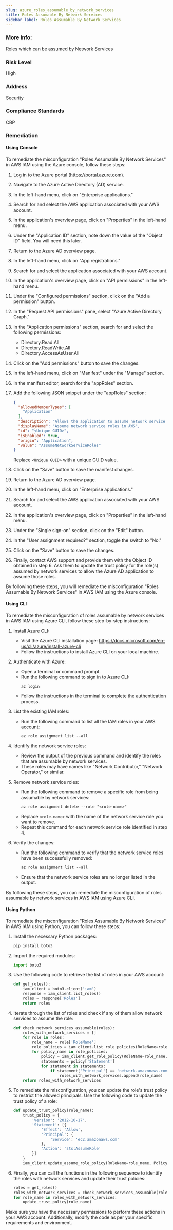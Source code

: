 ```yaml
---
slug: azure_roles_assumable_by_network_services
title: Roles Assumable By Network Services
sidebar_label: Roles Assumable By Network Services
---
```


### More Info:

Roles which can be assumed by Network Services

### Risk Level

High

### Address

Security

### Compliance Standards

CBP
### Remediation

#### Using Console

To remediate the misconfiguration "Roles Assumable By Network Services" in AWS IAM using the Azure console, follow these steps:

1. Log in to the Azure portal (https://portal.azure.com).

2. Navigate to the Azure Active Directory (AD) service.

3. In the left-hand menu, click on "Enterprise applications."

4. Search for and select the AWS application associated with your AWS account.

5. In the application's overview page, click on "Properties" in the left-hand menu.

6. Under the "Application ID" section, note down the value of the "Object ID" field. You will need this later.

7. Return to the Azure AD overview page.

8. In the left-hand menu, click on "App registrations."

9. Search for and select the application associated with your AWS account.

10. In the application's overview page, click on "API permissions" in the left-hand menu.

11. Under the "Configured permissions" section, click on the "Add a permission" button.

12. In the "Request API permissions" pane, select "Azure Active Directory Graph."

13. In the "Application permissions" section, search for and select the following permissions:
    - Directory.Read.All
    - Directory.ReadWrite.All
    - Directory.AccessAsUser.All

14. Click on the "Add permissions" button to save the changes.

15. In the left-hand menu, click on "Manifest" under the "Manage" section.

16. In the manifest editor, search for the "appRoles" section.

17. Add the following JSON snippet under the "appRoles" section:
    ```json
    {
      "allowedMemberTypes": [
        "Application"
      ],
      "description": "Allows the application to assume network service roles in AWS.",
      "displayName": "Assume network service roles in AWS",
      "id": "<Unique GUID>",
      "isEnabled": true,
      "origin": "Application",
      "value": "AssumeNetworkServiceRoles"
    }
    ```
    Replace `<Unique GUID>` with a unique GUID value.

18. Click on the "Save" button to save the manifest changes.

19. Return to the Azure AD overview page.

20. In the left-hand menu, click on "Enterprise applications."

21. Search for and select the AWS application associated with your AWS account.

22. In the application's overview page, click on "Properties" in the left-hand menu.

23. Under the "Single sign-on" section, click on the "Edit" button.

24. In the "User assignment required?" section, toggle the switch to "No."

25. Click on the "Save" button to save the changes.

26. Finally, contact AWS support and provide them with the Object ID obtained in step 6. Ask them to update the trust policy for the role(s) assumed by network services to allow the Azure AD application to assume those roles.

By following these steps, you will remediate the misconfiguration "Roles Assumable By Network Services" in AWS IAM using the Azure console.

#### Using CLI

To remediate the misconfiguration of roles assumable by network services in AWS IAM using Azure CLI, follow these step-by-step instructions:

1. Install Azure CLI: 
   - Visit the Azure CLI installation page: https://docs.microsoft.com/en-us/cli/azure/install-azure-cli
   - Follow the instructions to install Azure CLI on your local machine.

2. Authenticate with Azure: 
   - Open a terminal or command prompt.
   - Run the following command to sign in to Azure CLI:
     ```
     az login
     ```
   - Follow the instructions in the terminal to complete the authentication process.

3. List the existing IAM roles: 
   - Run the following command to list all the IAM roles in your AWS account:
     ```
     az role assignment list --all
     ```

4. Identify the network service roles: 
   - Review the output of the previous command and identify the roles that are assumable by network services.
   - These roles may have names like "Network Contributor," "Network Operator," or similar.

5. Remove network service roles: 
   - Run the following command to remove a specific role from being assumable by network services:
     ```
     az role assignment delete --role "<role-name>"
     ```
   - Replace `<role-name>` with the name of the network service role you want to remove.
   - Repeat this command for each network service role identified in step 4.

6. Verify the changes: 
   - Run the following command to verify that the network service roles have been successfully removed:
     ```
     az role assignment list --all
     ```
   - Ensure that the network service roles are no longer listed in the output.

By following these steps, you can remediate the misconfiguration of roles assumable by network services in AWS IAM using Azure CLI.

#### Using Python

To remediate the misconfiguration "Roles Assumable By Network Services" in AWS IAM using Python, you can follow these steps:

1. Install the necessary Python packages:
   ```python
   pip install boto3
   ```

2. Import the required modules:
   ```python
   import boto3
   ```

3. Use the following code to retrieve the list of roles in your AWS account:
   ```python
   def get_roles():
       iam_client = boto3.client('iam')
       response = iam_client.list_roles()
       roles = response['Roles']
       return roles
   ```

4. Iterate through the list of roles and check if any of them allow network services to assume the role:
   ```python
   def check_network_services_assumable(roles):
       roles_with_network_services = []
       for role in roles:
           role_name = role['RoleName']
           role_policies = iam_client.list_role_policies(RoleName=role_name)['PolicyNames']
           for policy_name in role_policies:
               policy = iam_client.get_role_policy(RoleName=role_name, PolicyName=policy_name)['PolicyDocument']
               statements = policy['Statement']
               for statement in statements:
                   if statement['Principal'] == 'network.amazonaws.com':
                       roles_with_network_services.append(role_name)
       return roles_with_network_services
   ```

5. To remediate the misconfiguration, you can update the role's trust policy to restrict the allowed principals. Use the following code to update the trust policy of a role:
   ```python
   def update_trust_policy(role_name):
       trust_policy = {
           'Version': '2012-10-17',
           'Statement': [{
               'Effect': 'Allow',
               'Principal': {
                   'Service': 'ec2.amazonaws.com'
               },
               'Action': 'sts:AssumeRole'
           }]
       }
       iam_client.update_assume_role_policy(RoleName=role_name, PolicyDocument=json.dumps(trust_policy))
   ```

6. Finally, you can call the functions in the following sequence to identify the roles with network services and update their trust policies:
   ```python
   roles = get_roles()
   roles_with_network_services = check_network_services_assumable(roles)
   for role_name in roles_with_network_services:
       update_trust_policy(role_name)
   ```

Make sure you have the necessary permissions to perform these actions in your AWS account. Additionally, modify the code as per your specific requirements and environment.



